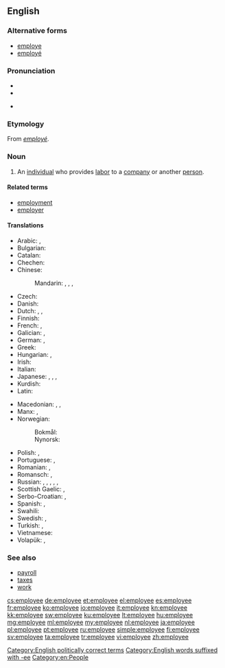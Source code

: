 ==English==

===Alternative forms===
* [[employe]]
* [[employé]]

===Pronunciation===
* {{IPA|/ɪmˌplɔɪˈiː/}}
* {{audio|en-us-employee.ogg|Audio (US)}}

* {{rhymes|iː}}

===Etymology===
From {{etyl|fr}} ''[[employé]]''.

===Noun===
{{wikipedia}}
{{en-noun}}

# An [[individual]] who provides [[labor]] to a [[company]] or another [[person]].

====Related terms====
* [[employment]]
* [[employer]]

====Translations====
{{trans-top|individual who provides labor to a company or another person}}
* Arabic: {{t-|ar|موظف|m|tr=muwáZZaf|sc=Arab}}, {{t-|ar|موظفة|f|tr=muwaZZáfa|sc=Arab}}
* Bulgarian: {{t+|bg|служещ|m|sc=Cyrl}}
* Catalan: {{t-|ca|empleat|m}}
* Chechen: {{tø|ce|белахо}}
* Chinese:
*: Mandarin: {{t|cmn|雇員|sc=Hani}}, {{t|cmn|雇员|tr=gùyuán|sc=Hani}}, {{t|cmn|職員|sc=Hani}}, {{t|cmn|职员|tr=zhíyuán|sc=Hani}}
* Czech: {{t+|cs|zaměstnanec|m}}
* Danish: {{t-|da|ansat|c}}
* Dutch: {{t+|nl|bediende|m|f}}, {{t+|nl|werknemer|m}}, {{t+|nl|medewerker|m}}
* Finnish: {{t+|fi|työntekijä}}
* French: {{t+|fr|employé|m}}, {{t+|fr|employée|f}}
* Galician: {{t+|gl|empregado|m}}, {{t-|gl|empregada|f}}
* German: {{t+|de|Angestellter|m}}, {{t+|de|Angestellte|f}}
* Greek: {{t+|el|υπάλληλος|c|tr=ypállilos}}
* Hungarian: {{t+|hu|alkalmazott}}, {{t+|hu|dolgozó}}
* Irish: {{t-|ga|fostaí|m}}
* Italian: {{t+|it|dipendente}}
* Japanese: {{t-|ja|従業員|tr=じゅうぎょういん, jūgyōin|sc=Jpan}}, {{t-|ja|雇員|tr=こいん, koin|sc=Jpan}}, {{t-|ja|勤務員|tr=きんむいん, kinmuin|sc=Jpan}}, {{t-|ja|使用人|tr=しようにん, shiyōin|sc=Jpan}}
* Kurdish: {{t+|ku|karker|m|f}}
* Latin: {{t-|la|conductus|m}}
{{trans-mid}}
* Macedonian: {{t-|mk|вработен|m|tr=vráboten}}, {{t-|mk|работник|m|tr=rábotnik}}, {{t-|mk|службеник|m|tr=slúžbenik}}
* Manx: {{t-|gv|failleydagh|m}}, {{t-|gv|obbree|m}}
* Norwegian:
*: Bokmål: {{t-|nb|arbeidstaker|m}}
*: Nynorsk: {{t-|nn|arbeidstakar|m}}
* Polish: {{t+|pl|pracownik|m}}, {{t+|pl|pracownica|f}}
* Portuguese: {{t+|pt|empregado|m}}, {{t+|pt|empregada|f}}
* Romanian: {{t-|ro|angajat|m}}, {{t-|ro|angajată|f}}
* Romansch: {{t-|rm|emploià|m}}, {{t-|rm|emploiada|f}}
* Russian: {{t+|ru|работник|m|tr=rabótnik|sc=Cyrl}}, {{t+|ru|работница|f|tr=rabótnica|sc=Cyrl}}, {{t+|ru|служащий|m|tr=slúžaščij|sc=Cyrl}}, {{t+|ru|служащая|f|tr=slúžaščaja|sc=Cyrl}}, {{t+|ru|сотрудник|m|tr=sotrúdnik|sc=Cyrl}}, {{t+|ru|сотрудница|f|tr=sotrúdnica|sc=Cyrl}}
* Scottish Gaelic: {{t-|gd|cosnaiche|m}}, {{t-|gd|neach-obrach|m}}
* Serbo-Croatian: {{t-|sh|запосленик|m|tr=zaposlenik}}, {{t-|sh|послопримац|m|tr=posloprimac}}
* Spanish: {{t+|es|empleado|m}}, {{t-|es|empleada|f}}
* Swahili: {{t+|sw|mwajiriwa}}
* Swedish: {{t+|sv|anställd|c}}, {{t+|sv|arbetstagare|c}}
* Turkish: {{t+|tr|çalışan}}, {{t+|tr|personel}}
* Vietnamese: {{t+|vi|nhân viên}}
* Volapük: {{qualifier|male or female}} {{t-|vo|vobükäb}}, {{qualifier|male}} {{t-|vo|hivobükäb}}
{{trans-bottom}}

===See also===
* [[payroll]]
* [[taxes]]
* [[work]]

[[Category:English politically correct terms]]
[[Category:English words suffixed with -ee]]
[[Category:en:People]]

[[cs:employee]]
[[de:employee]]
[[et:employee]]
[[el:employee]]
[[es:employee]]
[[fr:employee]]
[[ko:employee]]
[[io:employee]]
[[it:employee]]
[[kn:employee]]
[[kk:employee]]
[[sw:employee]]
[[ku:employee]]
[[lt:employee]]
[[hu:employee]]
[[mg:employee]]
[[ml:employee]]
[[my:employee]]
[[nl:employee]]
[[ja:employee]]
[[pl:employee]]
[[pt:employee]]
[[ru:employee]]
[[simple:employee]]
[[fi:employee]]
[[sv:employee]]
[[ta:employee]]
[[tr:employee]]
[[vi:employee]]
[[zh:employee]]